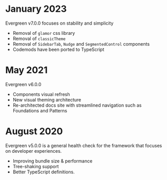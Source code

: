 # January 2023

Evergreen v7.0.0 focuses on stability and simplicity

- Removal of `glamor` css library
- Removal of `classicTheme`
- Removal of `SidebarTab`, `Nudge` and `SegmentedControl` components
- Codemods have been ported to TypeScript

<Pane marginY={8} />

# May 2021

Evergreen v6.0.0

- Components visual refresh
- New visual theming architecture
- Re-architected docs site with streamlined navigation such as Foundations and Patterns

<Pane marginY={8} />

# August 2020

Evergreen v5.0.0 is a general health check for the framework that focuses on developer experiences.

- Improving bundle size & performance
- Tree-shaking support
- Better TypeScript definitions.
